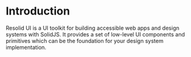 # Introduction

Resolid UI is a UI toolkit for building accessible web apps and design systems with SolidJS. It provides a set of low-level UI components and primitives which can be the foundation for your design system implementation.
